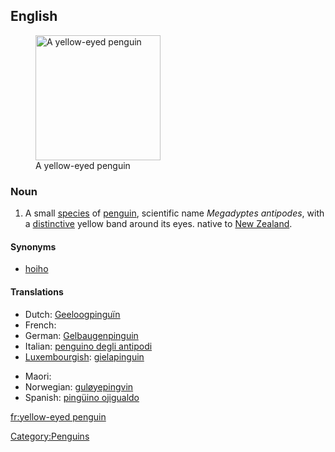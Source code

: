 ==English==
{{wikipedia}}
[[Image:MegadyptesAntipodes.jpg|200px|thumb|right|A yellow-eyed penguin]]

===Noun===
{{en-noun|sg=[[yellow]]-[[eyed]] [[penguin]]}}

# A small [[species]] of [[penguin]], scientific name ''Megadyptes antipodes'', with a [[distinctive]] yellow band around its eyes. native to [[New Zealand]].

====Synonyms====
* [[hoiho]]

====Translations====
{{trans-top|Penguin}}
* Dutch: [[Geeloogpinguïn]]
* French: {{t-|fr|manchot antipode|m}}
* German: [[Gelbaugenpinguin]] {{m}}
* Italian: [[penguino degli antipodi]] {{m}}
* [[Luxembourgish]]: [[gielapinguin]]
{{trans-mid}}
* Maori: {{t-|mi|hoiho|xs=Maori}}
* Norwegian: [[guløyepingvin]]
* Spanish: [[pingüino ojigualdo ]] {{m}}
{{trans-bottom}}

[[Category:Penguins]]

[[fr:yellow-eyed penguin]]